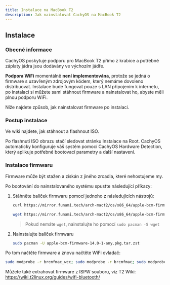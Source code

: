 ```yaml
---
title: Instalace na MacBook T2
description: Jak nainstalovat CachyOS na MacBook T2
---
```



## Instalace

### Obecné informace

CachyOS poskytuje podporu pro MacBook T2 přímo z krabice a potřebné záplaty jádra jsou dodávány ve výchozím jádře.

**Podpora WiFi** momentálně **není implementována**, protože se jedná o firmware s uzavřeným zdrojovým kódem, který nemáme dovoleno distribuovat.
Instalace bude fungovat pouze s LAN připojením k internetu, po instalaci si můžete sami stáhnout firmware a nainstalovat ho, abyste měli plnou podporu WiFi.

Níže najdete způsob, jak nainstalovat firmware po instalaci.

### Postup instalace

Ve wiki najdete, jak stáhnout a flashnout ISO.

Po flashnutí ISO obrazu stačí sledovat stránku Instalace na Root.
CachyOS automaticky konfiguruje váš systém pomocí CachyOS Hardware Detection, který aplikuje potřebné bootovací parametry a další nastavení.

### Instalace firmwaru

Firmware může být stažen a získán z jiného zrcadla, které nehostujeme my.

Po bootování do nainstalovaného systému spusťte následující příkazy:

<Steps>

1. Stáhněte balíček firmwaru pomocí jednoho z následujících nástrojů:

    <Tabs>

    <TabItem label="použití curl">

    ```sh
    curl https://mirror.funami.tech/arch-mact2/os/x86_64/apple-bcm-firmware-14.0-1-any.pkg.tar.zst -o apple-bcm-firmware-14.0-1-any.pkg.tar.zst
    ```
    
    </TabItem>
    <TabItem label="použití wget">
    
    ```sh
    wget https://mirror.funami.tech/arch-mact2/os/x86_64/apple-bcm-firmware-14.0-1-any.pkg.tar.zst
    ```
    > Pokud nemáte `wget`, nainstalujte ho pomocí `sudo pacman -S wget`
    
    </TabItem>
    </Tabs>

2. Nainstalujte balíček firmwaru
    ```sh
    sudo pacman -U apple-bcm-firmware-14.0-1-any.pkg.tar.zst
    ```

</Steps>

Po tom načtěte firmware a znovu načtěte WiFi ovladač:
```bash
sudo modprobe -r brcmfmac_wcc; sudo modprobe -r brcmfmac; sudo modprobe brcmfmac
```

Můžete také extrahovat firmware z ISPW souboru, viz T2 Wiki:
https://wiki.t2linux.org/guides/wifi-bluetooth/
